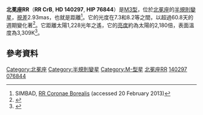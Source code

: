 {{distinguish|北冕座R}}
{{Infobox Star
 | bgcolour = yellow
 | name =北冕座RR（RR Coronae Borealis）
 | image = 
 | caption = 
 | observation_data = yes <ref name=SIMBAD/>
 | epoch = [[J2000.0|J2000.0]] <ref name=SIMBAD/>
 | constellation = [[北冕座|北冕座]] <ref name=SIMBAD/>
 | ra = {{RA|15|41|26.22899}} <ref name=SIMBAD/>
 | dec = {{DEC|+38|33|26.5958}} <ref name=SIMBAD/>
 | apparent_magnitude = 7.3-8.2<ref name=AAVSORR/>
 | absolute_magnitude = 
 | spectral=M3-M6 <ref name=AAVSORR/>
}}
'''北冕座RR'''（'''RR CrB''', '''HD 140297''', '''HIP 76844'''）是[[恆星分類|M3型]]，位於[[北冕座|北冕座]]的[[半規則變星|半規則]][[變星|變星]]，[[視差|視差]]2.93mas，也就是距離{{convert|341|pc|ly}}<ref name=SIMBAD>SIMBAD, [http://simbad.u-strasbg.fr/simbad/sim-id?Ident=RR+Coronae+Borealis RR Coronae Borealis] {{Wayback|url=http://simbad.u-strasbg.fr/simbad/sim-id?Ident=RR+Coronae+Borealis |date=20181001124347 }} (accessed 20 February 2013)</ref>。它的光度在7.3和8.2等之間，以超過60.8天的週期變化著<ref name=AAVSORR>{{cite web|url=http://www.aavso.org/vsx/index.php?view=detail.top&oid=10609|title=RR Coronae Borealis|author=Otero, Sebastian Alberto|date=15 August  2011|work=The International Variable Star Index|publisher=American Association of Variable Star Observers|accessdate=20 July 2014|archive-date=2017-10-07|archive-url=https://web.archive.org/web/20171007220851/http://www.aavso.org/vsx/index.php?view=detail.top&oid=10609|dead-url=no}}</ref>。它距離太陽1,228光年之遙，它的[[亮度|亮度]]約為太陽的2,180倍，表面溫度為3,309K<ref name=Mcdonald>{{cite journal|author=McDonald, I.|author2=Zijlstra, A. A.|author3=Boyer, M. L.|date=2012|title=Fundamental Parameters and Infrared Excesses of Hipparcos Stars|journal=Monthly Notices of the Royal Astronomical Society|volume=427|issue=1|pages=343–57|bibcode=2012MNRAS.427..343M|arxiv = 1208.2037 |doi = 10.1111/j.1365-2966.2012.21873.x }}</ref>。

== 參考資料 ==
{{reflist}}

{{Stars of Corona Borealis}}

[[Category:北冕座|Category:北冕座]]
[[Category:半規則變星|Category:半規則變星]]
[[Category:M-型星|Category:M-型星]]
[[Category:以變星命名法命名的天體|北冕座RR]]
[[Category:HD和HDE天體|140297]]
[[Category:HIP天體|076844]]